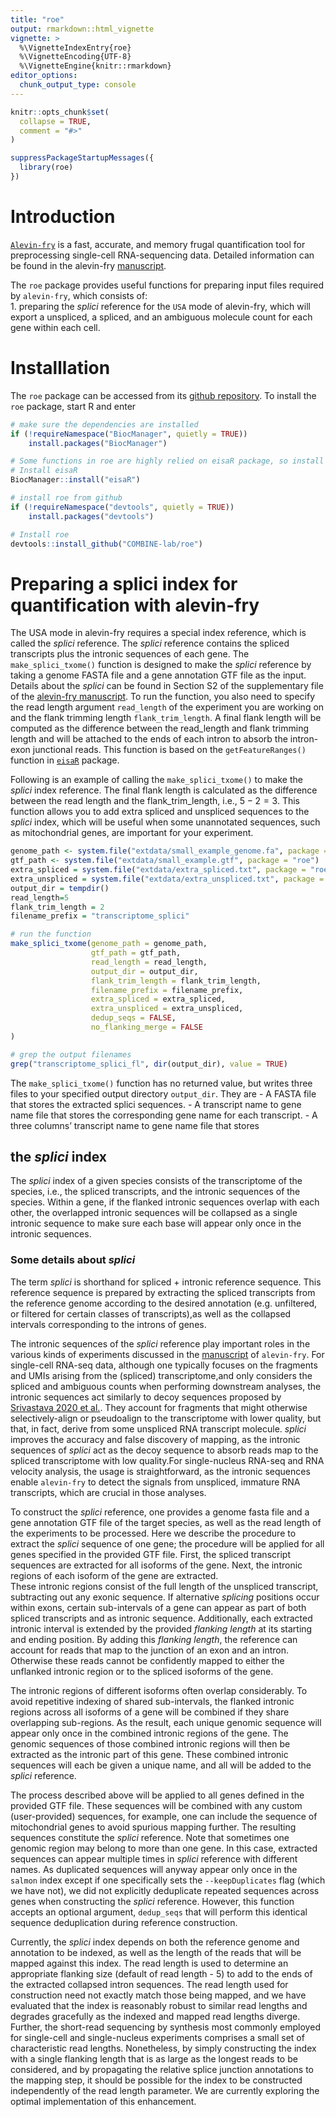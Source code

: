 ---
title: "roe"
output: rmarkdown::html_vignette
vignette: >
  %\VignetteIndexEntry{roe}
  %\VignetteEncoding{UTF-8}
  %\VignetteEngine{knitr::rmarkdown}
editor_options: 
  chunk_output_type: console
---

```{r, include = FALSE}
knitr::opts_chunk$set(
  collapse = TRUE,
  comment = "#>"
)
```

```{r setup}
suppressPackageStartupMessages({
  library(roe)
})
```

# Introduction

[`Alevin-fry`](https://github.com/COMBINE-lab/alevin-fry) is a fast, accurate, and memory frugal quantification tool for preprocessing single-cell RNA-sequencing data. Detailed information can be found in the alevin-fry [manuscript](https://www.biorxiv.org/content/10.1101/2021.06.29.450377v2).

The `roe` package provides useful functions for preparing input files required by `alevin-fry`, which consists of:\
1. preparing the *splici* reference for the `USA` mode of alevin-fry, which will export a unspliced, a spliced, and an ambiguous molecule count for each gene within each cell.

# Installlation

The `roe` package can be accessed from its [github repository](https://github.com/COMBINE-lab/roe). To install the `roe` package, start R and enter

```{r install_roe, eval=FALSE}

# make sure the dependencies are installed
if (!requireNamespace("BiocManager", quietly = TRUE))
    install.packages("BiocManager")

# Some functions in roe are highly relied on eisaR package, so install it to get all the dependencies.
# Install eisaR
BiocManager::install("eisaR")

# install roe from github
if (!requireNamespace("devtools", quietly = TRUE))
    install.packages("devtools")

# Install roe
devtools::install_github("COMBINE-lab/roe")
```


# Preparing a splici index for quantification with alevin-fry

The USA mode in alevin-fry requires a special index reference, which is called the *splici* reference. The *splici* reference contains the spliced transcripts plus the intronic sequences of each gene. The `make_splici_txome()` function is designed to make the *splici* reference by taking a genome FASTA file and a gene annotation GTF file as the input. Details about the *splici* can be found in Section S2 of the supplementary file of the [alevin-fry manuscript](https://www.biorxiv.org/content/10.1101/2021.06.29.450377v2). To run the function, you also need to specify the read length argument `read_length` of the experiment you are working on and the flank trimming length `flank_trim_length`. A final flank length will be computed as the difference between the read_length and flank trimming length and will be attached to the ends of each intron to absorb the intron-exon junctional reads. This function is based on the `getFeatureRanges()` function in [`eisaR`](https://github.com/fmicompbio/eisaR) package.

Following is an example of calling the `make_splici_txome()` to make the *splici* index reference. The final flank length is calculated as the difference between the read length and the flank_trim_length, i.e., $5-2=3$. This function allows you to add extra spliced and unspliced sequences to the *splici* index, which will be useful when some unannotated sequences, such as mitochondrial genes, are important for your experiment. 

```{r}
genome_path <- system.file("extdata/small_example_genome.fa", package = "roe")
gtf_path <- system.file("extdata/small_example.gtf", package = "roe")
extra_spliced = system.file("extdata/extra_spliced.txt", package = "roe")
extra_unspliced = system.file("extdata/extra_unspliced.txt", package = "roe")
output_dir = tempdir()
read_length=5
flank_trim_length = 2
filename_prefix = "transcriptome_splici"

# run the function
make_splici_txome(genome_path = genome_path,
                  gtf_path = gtf_path,
                  read_length = read_length,
                  output_dir = output_dir,
                  flank_trim_length = flank_trim_length,
                  filename_prefix = filename_prefix,
                  extra_spliced = extra_spliced,
                  extra_unspliced = extra_unspliced,
                  dedup_seqs = FALSE,
                  no_flanking_merge = FALSE
) 

# grep the output filenames
grep("transcriptome_splici_fl", dir(output_dir), value = TRUE)

```

The `make_splici_txome()` function has no returned value, but writes three files to your specified output directory `output_dir`. They are 
- A FASTA file that stores the extracted splici sequences.
- A transcript name to gene name file that stores the corresponding gene name for each transcript.
- A three columns' transcript name to gene name file that stores 

## the *splici* index

The *splici* index of a given species consists of the transcriptome of the species, i.e., the spliced transcripts, and the intronic sequences of the species. Within a gene, if the flanked intronic sequences overlap with each other, the overlapped intronic sequences will be collapsed as a single intronic sequence to make sure each base will appear only once in the intronic sequences.

### Some details about *splici*


The term *splici* is shorthand for spliced + intronic reference sequence. This reference sequence is prepared by extracting the spliced transcripts from the reference genome according to  the desired annotation (e.g. unfiltered, or filtered for certain classes of transcripts),as well as the collapsed intervals corresponding to the introns of genes. 
 
The intronic sequences of the *splici* reference play important roles in the various kinds of experiments discussed in the [manuscript](https://www.biorxiv.org/content/10.1101/2021.06.29.450377v2) of `alevin-fry`. For single-cell RNA-seq data, although one typically focuses on the  fragments and UMIs arising from the (spliced) transcriptome,and only considers the spliced and ambiguous counts when performing downstream analyses, the intronic sequences act similarly to decoy sequences proposed by [Srivastava 2020 et al.](https://genomebiology.biomedcentral.com/articles/10.1186/s13059-020-02151-8). They account for fragments that might otherwise selectively-align or pseudoalign to the transcriptome with lower quality, but that, in fact, derive from some unspliced RNA transcript molecule. *splici* improves the accuracy and false discovery of mapping, as the intronic sequences of *splici* act as the decoy sequence to absorb reads map to the spliced transcriptome with low quality.For single-nucleus RNA-seq and RNA velocity analysis, the usage is straightforward, as the intronic sequences enable `alevin-fry` to detect the signals from unspliced, immature RNA transcripts, which are crucial in those analyses.

To construct the *splici* reference, one provides a genome fasta file and a gene annotation GTF file of the  target species, as well as the read length of the experiments  to be processed. Here we describe the procedure to extract the  *splici* sequence of one gene; the procedure will be applied for  all genes specified in the provided GTF file.   First, the spliced transcript sequences are extracted for all isoforms of the gene. Next, the intronic regions of each isoform of  the gene are extracted.  
These intronic regions consist of the  full length of the unspliced transcript, subtracting out any  exonic sequence.  If alternative *splicing* positions occur within  exons, certain sub-intervals of a gene can appear as part of both  spliced transcripts and as intronic sequence. Additionally, each  extracted intronic interval is extended by the provided *flanking length* at its starting and ending position. By adding this *flanking length*, the reference can account for reads that map to the junction  of an exon and an intron.  Otherwise these reads cannot be confidently  mapped to either the unflanked intronic region or to the spliced  isoforms of the gene. 

The intronic regions of different isoforms often overlap considerably.   To avoid repetitive indexing of shared sub-intervals, the flanked  intronic regions across all isoforms of a gene will be combined if  they share overlapping sub-regions.  As the result, each unique  genomic sequence will appear only once in the combined intronic  regions of the gene.  The genomic sequences of those combined  intronic regions will then be extracted as the intronic part of this gene. These combined intronic sequences will each be given  a unique name, and all will be added to the *splici*  reference.

The process described above will be applied to all genes  defined in the provided GTF file.  These sequences will be  combined with any custom (user-provided) sequences, for example, one can include the sequence of  mitochondrial genes to avoid spurious mapping further. The resulting sequences constitute the *splici* reference. Note that sometimes one genomic region may belong to more than one gene. In this case, extracted sequences can appear multiple times in *splici* reference with different names. As duplicated sequences will anyway appear only once in the `salmon` index except if one specifically sets the `--keepDuplicates` flag (which we have not), we did not explicitly deduplicate repeated sequences across genes when constructing the *splici* reference.  However, this function accepts an optional argument, `dedup_seqs` that will perform this identical sequence deduplication during reference construction. 

Currently, the *splici* index depends on both the reference genome and annotation to be indexed, as well as the length of the reads that will be mapped against this index.  The read length is used to determine an appropriate flanking size (default of read length - 5) to add to the ends of the extracted collapsed intron sequences.  The read length used for construction need not exactly match those being mapped, and we have evaluated that the index is reasonably robust to similar read lengths and degrades gracefully as the indexed and mapped read lengths diverge.  Further, the short-read sequencing by synthesis most commonly employed for single-cell and single-nucleus experiments comprises a small set of characteristic read lengths.  Nonetheless, by simply constructing the index with a single flanking length that is as large as the longest reads to be considered, and by propagating the relative splice junction annotations to the mapping step, it should be possible for the index to be constructed independently of the read length parameter.  We are currently exploring the optimal implementation of this enhancement.






